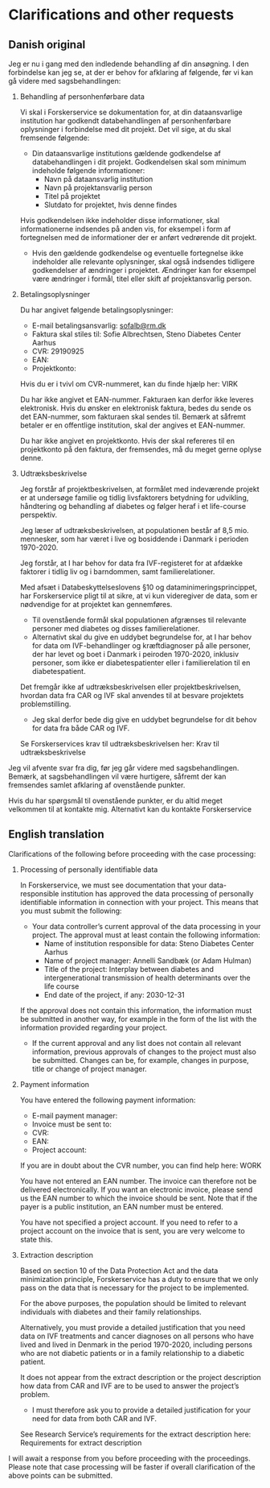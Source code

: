 # Clarifications and other requests

## Danish original

Jeg er nu i gang med den indledende behandling af din ansøgning. I den
forbindelse kan jeg se, at der er behov for afklaring af følgende, før
vi kan gå videre med sagsbehandlingen:

1.  Behandling af personhenførbare data

    Vi skal i Forskerservice se dokumentation for, at din dataansvarlige
    institution har godkendt databehandlingen af personhenførbare
    oplysninger i forbindelse med dit projekt. Det vil sige, at du skal
    fremsende følgende:

    -   Din dataansvarlige institutions gældende godkendelse af
        databehandlingen i dit projekt. Godkendelsen skal som minimum
        indeholde følgende informationer:
        -   Navn på dataansvarlig institution
        -   Navn på projektansvarlig person
        -   Titel på projektet
        -   Slutdato for projektet, hvis denne findes

    Hvis godkendelsen ikke indeholder disse informationer, skal
    informationerne indsendes på anden vis, for eksempel i form af
    fortegnelsen med de informationer der er anført vedrørende dit
    projekt.

    -   Hvis den gældende godkendelse og eventuelle fortegnelse ikke
        indeholder alle relevante oplysninger, skal også indsendes
        tidligere godkendelser af ændringer i projektet. Ændringer kan
        for eksempel være ændringer i formål, titel eller skift af
        projektansvarlig person.

2.  Betalingsoplysninger

    Du har angivet følgende betalingsoplysninger:

    -   E-mail betalingsansvarlig:
        [sofalb\@rm.dk](mailto:sofalb@rm.dk){.email}
    -   Faktura skal stiles til: Sofie Albrechtsen, Steno Diabetes
        Center Aarhus
    -   CVR: 29190925
    -   EAN:
    -   Projektkonto:

    Hvis du er i tvivl om CVR-nummeret, kan du finde hjælp her: VIRK

    Du har ikke angivet et EAN-nummer. Fakturaen kan derfor ikke leveres
    elektronisk. Hvis du ønsker en elektronisk faktura, bedes du sende
    os det EAN-nummer, som fakturaen skal sendes til. Bemærk at såfremt
    betaler er en offentlige institution, skal der angives et
    EAN-nummer.

    Du har ikke angivet en projektkonto. Hvis der skal refereres til en
    projektkonto på den faktura, der fremsendes, må du meget gerne
    oplyse denne.

3.  Udtræksbeskrivelse

    Jeg forstår af projektbeskrivelsen, at formålet med indeværende
    projekt er at undersøge familie og tidlig livsfaktorers betydning
    for udvikling, håndtering og behandling af diabetes og følger heraf
    i et life-course perspektiv.

    Jeg læser af udtræksbeskrivelsen, at populationen består af 8,5 mio.
    mennesker, som har været i live og bosiddende i Danmark i perioden
    1970-2020.

    Jeg forstår, at I har behov for data fra IVF-registeret for at
    afdække faktorer i tidlig liv og i barndommen, samt
    familierelationer.

    Med afsæt i Databeskyttelseslovens §10 og dataminimeringsprincippet,
    har Forskerservice pligt til at sikre, at vi kun videregiver de
    data, som er nødvendige for at projektet kan gennemføres.

    -   Til ovenstående formål skal populationen afgrænses til relevante
        personer med diabetes og disses familierelationer.
    -   Alternativt skal du give en uddybet begrundelse for, at I har
        behov for data om IVF-behandlinger og kræftdiagnoser på alle
        personer, der har levet og boet i Danmark i peiroden 1970-2020,
        inklusiv personer, som ikke er diabetespatienter eller i
        familierelation til en diabetespatient.

    Det fremgår ikke af udtræksbeskrivelsen eller projektbeskrivelsen,
    hvordan data fra CAR og IVF skal anvendes til at besvare projektets
    problemstilling.

    -   Jeg skal derfor bede dig give en uddybet begrundelse for dit
        behov for data fra både CAR og IVF.

    Se Forskerservices krav til udtræksbeskrivelsen her: Krav til
    udtræksbeskrivelse

Jeg vil afvente svar fra dig, før jeg går videre med sagsbehandlingen.
Bemærk, at sagsbehandlingen vil være hurtigere, såfremt der kan
fremsendes samlet afklaring af ovenstående punkter.

Hvis du har spørgsmål til ovenstående punkter, er du altid meget
velkommen til at kontakte mig. Alternativt kan du kontakte
Forskerservice

## English translation

Clarifications of the following before proceeding with the case
processing:

1.  Processing of personally identifiable data

    In Forskerservice, we must see documentation that your
    data-responsible institution has approved the data processing of
    personally identifiable information in connection with your project.
    This means that you must submit the following:

    -   Your data controller's current approval of the data processing
        in your project. The approval must at least contain the
        following information:
        -   Name of institution responsible for data: Steno Diabetes
            Center Aarhus
        -   Name of project manager: Annelli Sandbæk (or Adam Hulman)
        -   Title of the project: Interplay between diabetes and
            intergenerational transmission of health determinants over
            the life course
        -   End date of the project, if any: 2030-12-31

    If the approval does not contain this information, the information
    must be submitted in another way, for example in the form of the
    list with the information provided regarding your project.

    -   If the current approval and any list does not contain all
        relevant information, previous approvals of changes to the
        project must also be submitted. Changes can be, for example,
        changes in purpose, title or change of project manager.

2.  Payment information

    You have entered the following payment information:

    -   E-mail payment manager:
    -   Invoice must be sent to:
    -   CVR:
    -   EAN:
    -   Project account:

    If you are in doubt about the CVR number, you can find help here:
    WORK

    You have not entered an EAN number. The invoice can therefore not be
    delivered electronically. If you want an electronic invoice, please
    send us the EAN number to which the invoice should be sent. Note
    that if the payer is a public institution, an EAN number must be
    entered.

    You have not specified a project account. If you need to refer to a
    project account on the invoice that is sent, you are very welcome to
    state this.

3.  Extraction description

    Based on section 10 of the Data Protection Act and the data
    minimization principle, Forskerservice has a duty to ensure that we
    only pass on the data that is necessary for the project to be
    implemented.

    For the above purposes, the population should be limited to relevant
    individuals with diabetes and their family relationships.

    Alternatively, you must provide a detailed justification that you
    need data on IVF treatments and cancer diagnoses on all persons who
    have lived and lived in Denmark in the period 1970-2020, including
    persons who are not diabetic patients or in a family relationship to
    a diabetic patient.

    It does not appear from the extract description or the project
    description how data from CAR and IVF are to be used to answer the
    project's problem.

    -   I must therefore ask you to provide a detailed justification for
        your need for data from both CAR and IVF.

    See Research Service's requirements for the extract description
    here: Requirements for extract description

I will await a response from you before proceeding with the proceedings.
Please note that case processing will be faster if overall clarification
of the above points can be submitted.
